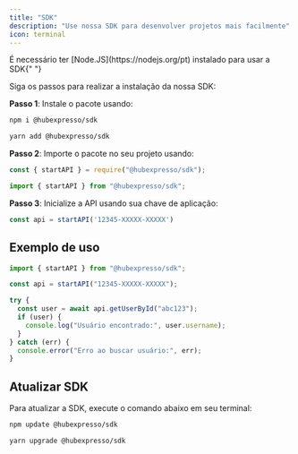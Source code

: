 ```yaml
---
title: "SDK"
description: "Use nossa SDK para desenvolver projetos mais facilmente"
icon: terminal
---
```


<Info>
  É necessário ter [Node.JS](https://nodejs.org/pt) instalado para usar a SDK{" "}
</Info>

Siga os passos para realizar a instalação da nossa SDK:

**Passo 1**: Instale o pacote usando:

<CodeGroup>

```bash npm
npm i @hubexpresso/sdk
```

```bash yarn
yarn add @hubexpresso/sdk
```

</CodeGroup>

**Passo 2**: Importe o pacote no seu projeto usando:

<CodeGroup>

```javascript JavaScript
const { startAPI } = require("@hubexpresso/sdk");
```

```typescript TypeScript
import { startAPI } from "@hubexpresso/sdk";
```

</CodeGroup>

**Passo 3**: Inicialize a API usando sua chave de aplicação:

```javascript
const api = startAPI('12345-XXXXX-XXXXX')
```

## Exemplo de uso
```javascript
import { startAPI } from "@hubexpresso/sdk";

const api = startAPI("12345-XXXXX-XXXXX");

try {
  const user = await api.getUserById("abc123");
  if (user) {
    console.log("Usuário encontrado:", user.username);
  }
} catch (err) {
  console.error("Erro ao buscar usuário:", err);
}
```

## Atualizar SDK

Para atualizar a SDK, execute o comando abaixo em seu terminal:

<CodeGroup>

```bash npm
npm update @hubexpresso/sdk
```

```bash yarn
yarn upgrade @hubexpresso/sdk
```

</CodeGroup>
